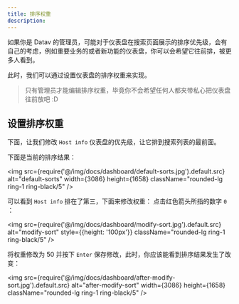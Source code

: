 ```yaml
---
title: 排序权重
description: 
---
```



如果你是 Datav 的管理员，可能对于仪表盘在搜索页面展示的排序优先级，会有自己的考虑，例如重要业务的或者新功能的仪表盘，你可以会希望它往前排，被更多人看到。

此时，我们可以通过设置仪表盘的排序权重来实现。

> 只有管理员才能编辑排序权重，毕竟你不会希望任何人都夹带私心把仪表盘往前放吧 :D

## 设置排序权重

下面，让我们修改 `Host info` 仪表盘的优先级，让它排到搜索列表的最前面。

下面是当前的排序结果：

<img src={require('@/img/docs/dashboard/default-sorts.jpg').default.src} alt="default-sorts" width={3086} height={1658} className="rounded-lg ring-1 ring-black/5" />


可以看到 `Host info` 排在了第三，下面来修改权重： 点击红色箭头所指的数字 `0` ：

<img src={require('@/img/docs/dashboard/modify-sort.jpg').default.src} alt="modify-sort" style={{height: '100px'}}  className="rounded-lg ring-1 ring-black/5" />


将权重修改为 50 并按下 `Enter` 保存修改，此时，你应该能看到排序结果发生了改变：

<img src={require('@/img/docs/dashboard/after-modify-sort.jpg').default.src} alt="after-modify-sort" width={3086} height={1658} className="rounded-lg ring-1 ring-black/5" />



